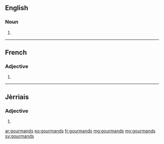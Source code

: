 ==English==

===Noun===
{{head|en}}

# {{plural of|gourmand}}

----

==French==

===Adjective===
{{fr-adj-form}}

# {{masculine plural of|gourmand|lang=fr}}

----

==Jèrriais==

===Adjective===
{{roa-jer-adj-form}}

# {{masculine plural of|gourmand|lang=roa-jer}}

[[ar:gourmands]]
[[eo:gourmands]]
[[fr:gourmands]]
[[mg:gourmands]]
[[my:gourmands]]
[[sv:gourmands]]